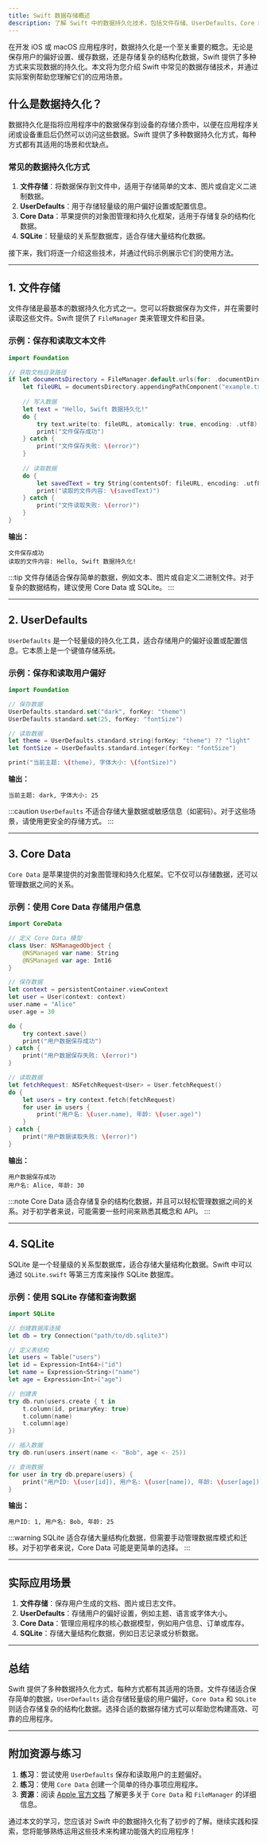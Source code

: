 ```yaml
---
title: Swift 数据存储概述
description: 了解 Swift 中的数据持久化技术，包括文件存储、UserDefaults、Core Data 和 SQLite 等，帮助初学者掌握数据存储的基本概念和实际应用。
---
```


在开发 iOS 或 macOS 应用程序时，数据持久化是一个至关重要的概念。无论是保存用户的偏好设置、缓存数据，还是存储复杂的结构化数据，Swift 提供了多种方式来实现数据的持久化。本文将为您介绍 Swift 中常见的数据存储技术，并通过实际案例帮助您理解它们的应用场景。

## 什么是数据持久化？

数据持久化是指将应用程序中的数据保存到设备的存储介质中，以便在应用程序关闭或设备重启后仍然可以访问这些数据。Swift 提供了多种数据持久化方式，每种方式都有其适用的场景和优缺点。

### 常见的数据持久化方式

1. **文件存储**：将数据保存到文件中，适用于存储简单的文本、图片或自定义二进制数据。
2. **UserDefaults**：用于存储轻量级的用户偏好设置或配置信息。
3. **Core Data**：苹果提供的对象图管理和持久化框架，适用于存储复杂的结构化数据。
4. **SQLite**：轻量级的关系型数据库，适合存储大量结构化数据。

接下来，我们将逐一介绍这些技术，并通过代码示例展示它们的使用方法。

---

## 1. 文件存储

文件存储是最基本的数据持久化方式之一。您可以将数据保存为文件，并在需要时读取这些文件。Swift 提供了 `FileManager` 类来管理文件和目录。

### 示例：保存和读取文本文件

```swift
import Foundation

// 获取文档目录路径
if let documentsDirectory = FileManager.default.urls(for: .documentDirectory, in: .userDomainMask).first {
    let fileURL = documentsDirectory.appendingPathComponent("example.txt")
    
    // 写入数据
    let text = "Hello, Swift 数据持久化!"
    do {
        try text.write(to: fileURL, atomically: true, encoding: .utf8)
        print("文件保存成功")
    } catch {
        print("文件保存失败: \(error)")
    }
    
    // 读取数据
    do {
        let savedText = try String(contentsOf: fileURL, encoding: .utf8)
        print("读取的文件内容: \(savedText)")
    } catch {
        print("文件读取失败: \(error)")
    }
}
```

**输出：**
```
文件保存成功
读取的文件内容: Hello, Swift 数据持久化!
```

:::tip
文件存储适合保存简单的数据，例如文本、图片或自定义二进制文件。对于复杂的数据结构，建议使用 Core Data 或 SQLite。
:::

---

## 2. UserDefaults

`UserDefaults` 是一个轻量级的持久化工具，适合存储用户的偏好设置或配置信息。它本质上是一个键值存储系统。

### 示例：保存和读取用户偏好

```swift
import Foundation

// 保存数据
UserDefaults.standard.set("dark", forKey: "theme")
UserDefaults.standard.set(25, forKey: "fontSize")

// 读取数据
let theme = UserDefaults.standard.string(forKey: "theme") ?? "light"
let fontSize = UserDefaults.standard.integer(forKey: "fontSize")

print("当前主题: \(theme), 字体大小: \(fontSize)")
```

**输出：**
```
当前主题: dark, 字体大小: 25
```

:::caution
`UserDefaults` 不适合存储大量数据或敏感信息（如密码）。对于这些场景，请使用更安全的存储方式。
:::

---

## 3. Core Data

`Core Data` 是苹果提供的对象图管理和持久化框架。它不仅可以存储数据，还可以管理数据之间的关系。

### 示例：使用 Core Data 存储用户信息

```swift
import CoreData

// 定义 Core Data 模型
class User: NSManagedObject {
    @NSManaged var name: String
    @NSManaged var age: Int16
}

// 保存数据
let context = persistentContainer.viewContext
let user = User(context: context)
user.name = "Alice"
user.age = 30

do {
    try context.save()
    print("用户数据保存成功")
} catch {
    print("用户数据保存失败: \(error)")
}

// 读取数据
let fetchRequest: NSFetchRequest<User> = User.fetchRequest()
do {
    let users = try context.fetch(fetchRequest)
    for user in users {
        print("用户名: \(user.name), 年龄: \(user.age)")
    }
} catch {
    print("用户数据读取失败: \(error)")
}
```

**输出：**
```
用户数据保存成功
用户名: Alice, 年龄: 30
```

:::note
Core Data 适合存储复杂的结构化数据，并且可以轻松管理数据之间的关系。对于初学者来说，可能需要一些时间来熟悉其概念和 API。
:::

---

## 4. SQLite

SQLite 是一个轻量级的关系型数据库，适合存储大量结构化数据。Swift 中可以通过 `SQLite.swift` 等第三方库来操作 SQLite 数据库。

### 示例：使用 SQLite 存储和查询数据

```swift
import SQLite

// 创建数据库连接
let db = try Connection("path/to/db.sqlite3")

// 定义表结构
let users = Table("users")
let id = Expression<Int64>("id")
let name = Expression<String>("name")
let age = Expression<Int>("age")

// 创建表
try db.run(users.create { t in
    t.column(id, primaryKey: true)
    t.column(name)
    t.column(age)
})

// 插入数据
try db.run(users.insert(name <- "Bob", age <- 25))

// 查询数据
for user in try db.prepare(users) {
    print("用户ID: \(user[id]), 用户名: \(user[name]), 年龄: \(user[age])")
}
```

**输出：**
```
用户ID: 1, 用户名: Bob, 年龄: 25
```

:::warning
SQLite 适合存储大量结构化数据，但需要手动管理数据库模式和迁移。对于初学者来说，Core Data 可能是更简单的选择。
:::

---

## 实际应用场景

1. **文件存储**：保存用户生成的文档、图片或日志文件。
2. **UserDefaults**：存储用户的偏好设置，例如主题、语言或字体大小。
3. **Core Data**：管理应用程序的核心数据模型，例如用户信息、订单或库存。
4. **SQLite**：存储大量结构化数据，例如日志记录或分析数据。

---

## 总结

Swift 提供了多种数据持久化方式，每种方式都有其适用的场景。文件存储适合保存简单的数据，`UserDefaults` 适合存储轻量级的用户偏好，`Core Data` 和 `SQLite` 则适合存储复杂的结构化数据。选择合适的数据存储方式可以帮助您构建高效、可靠的应用程序。

---

## 附加资源与练习

1. **练习**：尝试使用 `UserDefaults` 保存和读取用户的主题偏好。
2. **练习**：使用 `Core Data` 创建一个简单的待办事项应用程序。
3. **资源**：阅读 [Apple 官方文档](https://developer.apple.com/documentation) 了解更多关于 `Core Data` 和 `FileManager` 的详细信息。

通过本文的学习，您应该对 Swift 中的数据持久化有了初步的了解。继续实践和探索，您将能够熟练运用这些技术来构建功能强大的应用程序！